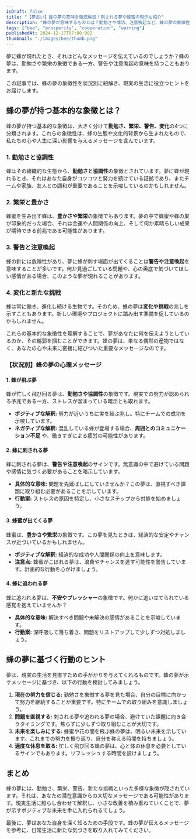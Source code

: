 ```yaml
---
isDraft: false
title: "【夢占い】蜂の夢の意味を徹底解説！刺される夢や蜂蜜の暗示も紹介"
description: "蜂の夢が意味するものとは？勤勉さや成功、注意喚起など、蜂の夢の象徴性を状況別に解説します。心理メッセージを現実に活かすヒントも必見！"
tags: ["bee", "prosperity", "cooperation", "warning"]
publishedAt: 2024-12-17T07:00:00Z
thumbnail: "./images/bee/thumb.png"
---
```


夢に蜂が現れたとき、それはどんなメッセージを伝えているのでしょうか？蜂の夢は、勤勉さや繁栄の象徴である一方、警告や注意喚起の意味を持つこともあります。

この記事では、蜂の夢の象徴性を状況別に紐解き、現実の生活に役立つヒントをお届けします。

<TableOfContents />

## 蜂の夢が持つ基本的な象徴とは？

蜂の夢が持つ基本的な象徴は、大きく分けて<strong>勤勉さ、繁栄、警告、変化</strong>の4つに分類されます。これらの象徴性は、蜂の生態や文化的背景から生まれたもので、私たちの心や人生に深い影響を与えるメッセージを含んでいます。

### 1. 勤勉さと協調性

蜂はその組織的な生態から、<strong>勤勉さと協調性</strong>の象徴とされています。夢に蜂が現れるとき、それはあなた自身がコツコツと努力を続けている証拠であり、またチームや家族、友人との調和が重要であることを示唆しているのかもしれません。

### 2. 繁栄と豊かさ

蜂蜜を生み出す蜂は、<strong>豊かさや繁栄</strong>の象徴でもあります。夢の中で蜂蜜や蜂の巣が印象的だった場合、それは金運や人間関係の向上、そして何か素晴らしい成果が期待できる前兆である可能性があります。

### 3. 警告と注意喚起

蜂の針には危険性があり、夢に蜂が刺す場面が出てくることは<strong>警告や注意喚起</strong>を意味することが多いです。何か見過ごしている問題や、心の奥底で気づいてほしい感情がある場合、このような夢が現れることがあります。

### 4. 変化と新たな挑戦

蜂は常に働き、進化し続ける生物です。そのため、蜂の夢は<strong>変化や挑戦</strong>の兆しを示すこともあります。新しい環境やプロジェクトに踏み出す準備を促しているのかもしれません。

これらの基本的な象徴性を理解することで、夢があなたに何を伝えようとしているのか、その輪郭を掴むことができます。蜂の夢は、単なる偶然の産物ではなく、あなたの心や未来に密接に結びついた重要なメッセージなのです。

### 【状況別】蜂の夢の心理メッセージ

#### 1. 蜂が飛ぶ夢

蜂が忙しく飛び回る夢は、<strong>勤勉さや協調性</strong>の象徴です。現実での努力が認められる予兆である一方、ストレスが溜まっている暗示とも取れます。

- <strong>ポジティブな解釈:</strong> 努力が近いうちに実を結ぶ兆し。特にチームでの成功を示唆しています。
- <strong>ネガティブな解釈:</strong> 混乱している蜂が登場する場合、<strong>周囲とのコミュニケーション不足</strong>
  や、働きすぎによる疲労の可能性があります。

#### 2. 蜂に刺される夢

蜂に刺される夢は、<strong>警告や注意喚起</strong>のサインです。無意識の中で避けている問題や感情に気づく必要があることを暗示しています。

- <strong>具体的な意味:</strong>
  問題を先延ばしにしていませんか？この夢は、直視すべき課題に取り組む必要があることを示しています。
- <strong>行動案:</strong> ストレスの原因を特定し、小さなステップから対処を始めましょう。

#### 3. 蜂蜜が出てくる夢

蜂蜜は、<strong>豊かさや繁栄</strong>の象徴です。この夢を見たときは、経済的な安定やチャンスが近づいているかもしれません。

- <strong>ポジティブな解釈:</strong> 経済的な成功や人間関係の向上を意味します。
- <strong>注意点:</strong> 蜂蜜がこぼれる夢は、浪費やチャンスを逃す可能性を警告しています。計画的な行動を心がけましょう。

#### 4. 蜂に追われる夢

蜂に追われる夢は、<strong>不安やプレッシャー</strong>の象徴です。何かに追い立てられている感覚を抱えていませんか？

- <strong>具体的な意味:</strong> 解決すべき問題や未解決の感情があることを示唆しています。
- <strong>行動案:</strong> 深呼吸して落ち着き、問題をリストアップして少しずつ対処しましょう。

## 蜂の夢に基づく行動のヒント

夢は、現実の生活を見直すための手がかりを与えてくれるものです。蜂の夢が示すメッセージに基づき、以下の行動を検討してみましょう。

1. <strong>現在の努力を信じる:</strong> 勤勉さを象徴する夢を見た場合、自分の目標に向かって努力を継続することが重要です。特にチームでの取り組みを意識しましょう。
2. <strong>問題を直視する:</strong> 刺される夢や追われる夢の場合、避けていた課題に向き合うタイミングです。焦らずに少しずつ取り組むことが大切です。
3. <strong>未来を楽しみにする:</strong> 蜂蜜や花の間を飛ぶ蜂の夢は、明るい未来を示しています。これまでの努力を振り返り、自分を称える時間を持ちましょう。
4. <strong>適度な休息を取る:</strong> 忙しく飛び回る蜂の夢は、心と体の休息を必要としているサインでもあります。リフレッシュする時間を設けましょう。

## まとめ

蜂の夢には、勤勉さ、繁栄、警告、新たな挑戦といった多様な象徴が隠されています。それは、あなたの潜在意識からの大切なメッセージである可能性があります。現実生活に照らし合わせて解釈し、小さな改善を積み重ねていくことで、夢が示すポジティブな未来を手に入れられるでしょう。

最後に、夢はあなた自身を深く知るための手段です。蜂の夢が伝えるメッセージを参考に、日常生活に新たな気づきを取り入れてみてください。
